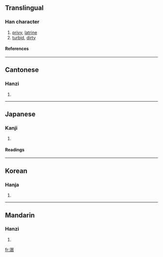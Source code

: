 ==Translingual==
===Han character===
{{Han char|rn=85|rad=水|as=10|sn=13|four=3610<sub>0</sub>|canj=水田一人 (EWMO)}}
# [[privy]], [[latrine]]
# [[turbid]], [[dirty]]
====References====
{{Han ref|kx=0641.070|dkj=17986|dj=1048.130|hdz=31698.140|uh=6EB7|ud=28343|bh=DE54|bd=56916}}

----
==Cantonese==
===Hanzi===
{{yue-hanzi|jyut=|y=wan6}}
# {{defn|Cantonese}}

----
==Japanese==
===Kanji===
{{ja-kanji|grade=|rs=水10}}
# {{defn|Japanese}} 
====Readings====
{{ja-readings|on=[[こん]] (kon)|kun=[[にごる]] (nigoru), [[けがれる]] (kegareru), [[みだれる]] (midareru)}}

----
==Korean==
===Hanja===
{{ko-hanja|hangeul=혼|eumhun=|rv=hon|mr=hon|y=hon}}
# {{defn|Korean}}

----
==Mandarin==
===Hanzi===
{{cmn-hanzi|pin=[[hùn]] (hun4)|wg=hun<sup>4</sup>}}
# {{defn|Mandarin}}

[[fr:溷]]